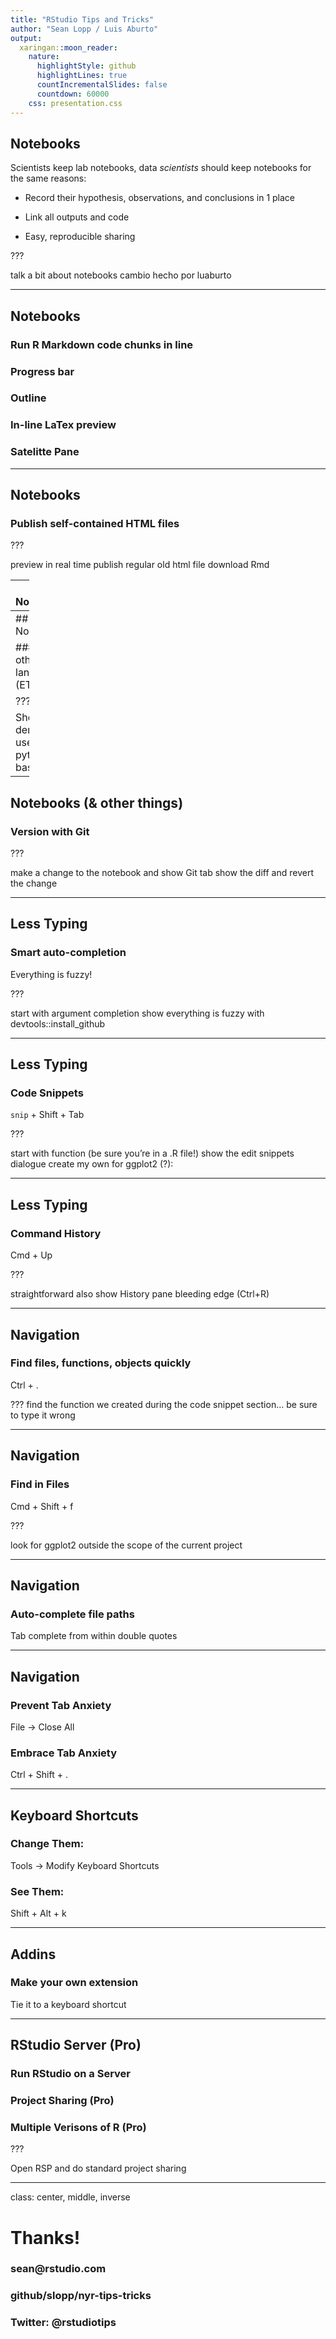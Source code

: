 ```yaml
---
title: "RStudio Tips and Tricks"
author: "Sean Lopp / Luis Aburto"
output:
  xaringan::moon_reader:
    nature:
      highlightStyle: github
      highlightLines: true
      countIncrementalSlides: false
      countdown: 60000
    css: presentation.css  
---
```


## Notebooks

Scientists keep lab notebooks, data *scientists* should keep notebooks for the same reasons:

- Record their hypothesis, observations, and conclusions in 1 place

- Link all outputs and code

- Easy, reproducible sharing


???

talk a bit about notebooks cambio hecho por luaburto

---

## Notebooks

### Run R Markdown code chunks in line
### Progress  bar
### Outline 
### In-line LaTex preview
### Satelitte Pane

---

## Notebooks

### Publish self-contained HTML files 

???

preview in real time
publish regular old html file
download Rmd 

---
## Notebooks 

### Run other languages (SQL)

???

Show a demo that uses sql

---
## Notebooks

### Run other languages (ETl)

???

Show a demo that uses python / bash / sql


---

## Notebooks (& other things)

### Version with Git

???

make a change to the notebook and show Git tab
show the diff and revert the change


---

## Less Typing

### Smart auto-completion

Everything is fuzzy!

???

start with argument completion
show everything is fuzzy with devtools::install_github

---

## Less Typing

### Code Snippets 

`snip` + Shift + Tab

???

start with function (be sure you're in a .R file!)
show the edit snippets dialogue
create my own for ggplot2 (?):


---

## Less Typing 

### Command History 

Cmd + Up

???

straightforward
also show History pane
bleeding edge (Ctrl+R)


---

## Navigation

### Find files, functions, objects quickly 

Ctrl + .

???
find the function we created during the code snippet section... 
be sure to type it wrong 

---

## Navigation 

### Find in Files

Cmd + Shift + f

???

look for ggplot2 outside the scope of the current project

---

## Navigation

### Auto-complete file paths

Tab complete from within double quotes

---

## Navigation 

### Prevent Tab Anxiety

File -> Close All

### Embrace Tab Anxiety

Ctrl + Shift + .

---

## Keyboard Shortcuts

### Change Them: 
Tools -> Modify Keyboard Shortcuts

### See Them: 
Shift + Alt + k


---

## Addins 

### Make your own extension

Tie it to a keyboard shortcut 


---

## RStudio Server (Pro)

### Run RStudio on a Server

### Project Sharing (Pro)

### Multiple Verisons of R (Pro)

???

Open RSP and do standard project sharing

---
class: center, middle, inverse

# Thanks!

### sean@rstudio.com
### github/slopp/nyr-tips-tricks
### Twitter: @rstudiotips